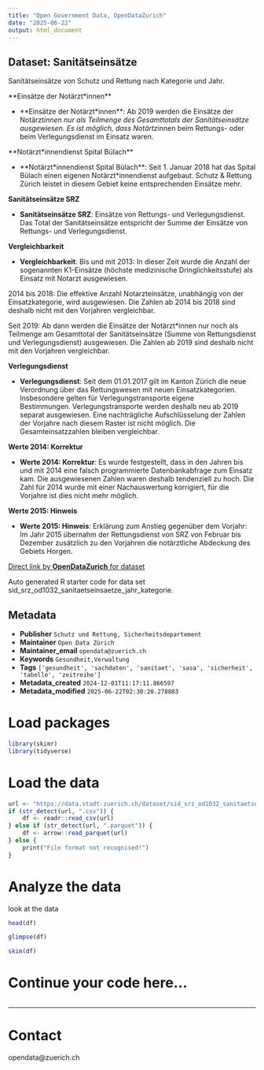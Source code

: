 ```yaml
---
title: "Open Government Data, OpenDataZurich"
date: "2025-06-22"
output: html_document
---
```


## Dataset: Sanitätseinsätze

Sanitätseinsätze von Schutz und Rettung nach Kategorie und Jahr.

**Einsätze der Notärzt*innen**

- **Einsätze der Notärzt*innen**: 
Ab 2019 werden die Einsätze der Notärzt*innen nur als Teilmenge des Gesamttotals der Sanitätseinsätze ausgewiesen. Es ist möglich, dass Notärtz*innen beim Rettungs- oder beim Verlegungsdienst im Einsatz waren.


[]()

**Notärzt*innendienst Spital Bülach**

- **Notärzt*innendienst Spital Bülach**: 
Seit 1. Januar 2018 hat das Spital Bülach einen eigenen Notärzt*innendienst aufgebaut. Schutz & Rettung Zürich leistet in diesem Gebiet keine entsprechenden Einsätze mehr.


[]()

**Sanitätseinsätze SRZ**

- **Sanitätseinsätze SRZ**: 
Einsätze von Rettungs- und Verlegungsdienst. Das Total der Sanitätseinsätze entspricht der Summe der Einsätze von Rettungs- und Verlegungsdienst.

[]()

**Vergleichbarkeit**

- **Vergleichbarkeit**: 
Bis und mit 2013: In dieser Zeit wurde die Anzahl der sogenannten K1-Einsätze (höchste medizinische Dringlichkeitsstufe) als Einsatz mit Notarzt ausgewiesen. 

2014 bis 2018: Die effektive Anzahl Notarzteinsätze, unabhängig von der Einsatzkategorie, wird ausgewiesen. Die Zahlen ab 2014 bis 2018 sind deshalb nicht mit den Vorjahren vergleichbar. 

Seit 2019: Ab dann werden die Einsätze der Notärzt*innen nur noch als Teilmenge am Gesamttotal der Sanitätseinsätze (Summe von Rettungsdienst und Verlegungsdienst) ausgewiesen. Die Zahlen ab 2019 sind deshalb nicht mit den Vorjahren vergleichbar. 

[]()

**Verlegungsdienst**

- **Verlegungsdienst**: 
Seit dem 01.01.2017 gilt im Kanton Zürich die neue Verordnung über das Rettungswesen mit neuen Einsatzkategorien. Insbesondere gelten für Verlegungstransporte eigene Bestimmungen. Verlegungstransporte werden deshalb neu ab 2019 separat ausgewiesen. Eine nachträgliche Aufschlüsselung der Zahlen der Vorjahre nach diesem Raster ist nicht möglich. Die Gesamteinsatzzahlen bleiben vergleichbar.
 

[]()

**Werte 2014: Korrektur**

- **Werte 2014: Korrektur**: 
Es wurde festgestellt, dass in den Jahren bis und mit 2014 eine falsch programmierte Datenbankabfrage zum Einsatz kam. Die ausgewiesenen Zahlen waren deshalb tendenziell zu hoch. Die Zahl für 2014 wurde mit einer Nachauswertung korrigiert, für die Vorjahre ist dies nicht mehr möglich.


[]()

**Werte 2015: Hinweis**

- **Werte 2015: Hinweis**: 
Erklärung zum Anstieg gegenüber dem Vorjahr: Im Jahr 2015 übernahm der Rettungsdienst von SRZ von Februar bis Dezember zusätzlich zu den Vorjahren die notärztliche Abdeckung des Gebiets Horgen.
 

[]()



[Direct link by **OpenDataZurich** for dataset](https://data.stadt-zuerich.ch/dataset/sid_srz_od1032_sanitaetseinsaetze_jahr_kategorie)

Auto generated R starter code for data set sid_srz_od1032_sanitaetseinsaetze_jahr_kategorie.

## Metadata

- **Publisher** `Schutz und Rettung, Sicherheitsdepartement`
- **Maintainer** `Open Data Zürich`
- **Maintainer_email** `opendata@zuerich.ch`
- **Keywords** `Ge­sund­heit,Ver­walt­ung`
- **Tags** `['gesundheit', 'sachdaten', 'sanitaet', 'sasa', 'sicherheit', 'tabelle', 'zeitreihe']`
- **Metadata_created** `2024-12-01T11:17:11.866597`
- **Metadata_modified** `2025-06-22T02:30:20.278803`


# Load packages

```r
library(skimr)
library(tidyverse)
```

# Load the data

```r
url <- "https://data.stadt-zuerich.ch/dataset/sid_srz_od1032_sanitaetseinsaetze_jahr_kategorie/download/GES103OD1032.csv"
if (str_detect(url, ".csv")) {
    df <- readr::read_csv(url)
} else if (str_detect(url, ".parquet")) {
    df <- arrow::read_parquet(url)
} else {
    print("File format not recognised!")
}
```

# Analyze the data

look at the data
```r
head(df)
```

```r
glimpse(df)
```

```r
skim(df)
```

# Continue your code here...

```r

```

------------------------------------------------------------------------

# Contact

opendata@zuerich.ch
